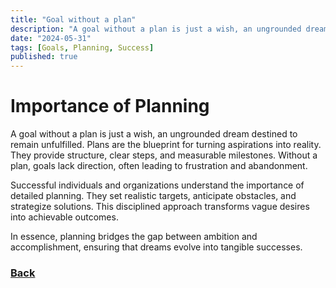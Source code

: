 ```yaml
---
title: "Goal without a plan"
description: "A goal without a plan is just a wish, an ungrounded dream destined to remain unfulfilled."
date: "2024-05-31"
tags: [Goals, Planning, Success]
published: true
---
```


# Importance of Planning

A goal without a plan is just a wish, an ungrounded dream destined to remain unfulfilled. Plans are the blueprint for turning aspirations into reality. They provide structure, clear steps, and measurable milestones. Without a plan, goals lack direction, often leading to frustration and abandonment. 

Successful individuals and organizations understand the importance of detailed planning. They set realistic targets, anticipate obstacles, and strategize solutions. This disciplined approach transforms vague desires into achievable outcomes. 

In essence, planning bridges the gap between ambition and accomplishment, ensuring that dreams evolve into tangible successes.

### [Back](https://freepositives.netlify.app/blog)

